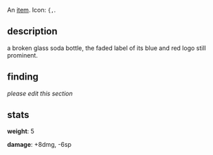 An [[items|item]]. Icon: <code><nowiki>{,</nowiki></code>.

== description ==

a broken glass soda bottle, the faded label of its blue and red logo still prominent.

== finding ==

''please edit this section''

== stats ==

'''weight''': 5

'''damage''': +8dmg, -6sp
